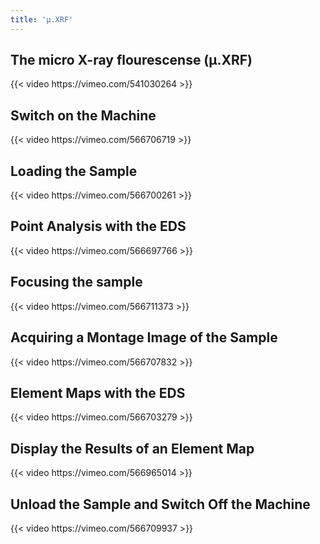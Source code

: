 ```yaml
---
title: 'µ.XRF'
---
```


## The micro X-ray flourescense (µ.XRF)
{{< video https://vimeo.com/541030264 >}}

## Switch on the Machine
{{< video https://vimeo.com/566706719 >}}

## Loading the Sample
{{< video https://vimeo.com/566700261 >}}

## Point Analysis with the EDS
{{< video https://vimeo.com/566697766 >}}

## Focusing the sample
{{< video https://vimeo.com/566711373 >}}

## Acquiring a Montage Image of the Sample
{{< video https://vimeo.com/566707832 >}}

## Element Maps with the EDS
{{< video https://vimeo.com/566703279 >}}

## Display the Results of an Element Map
{{< video https://vimeo.com/566965014 >}}

## Unload the Sample and Switch Off the Machine
{{< video https://vimeo.com/566709937 >}}

